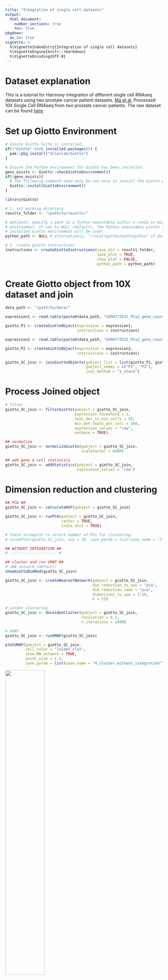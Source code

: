 ```yaml
---
title: "Integration of single cell datasets"
output: 
  html_document:
    number_sections: true
    toc: true
pkgdown:
  as_is: true
vignette: >
  %\VignetteIndexEntry{Integration of single cell datasets}
  %\VignetteEngine{knitr::rmarkdown}
  %\VignetteEncoding{UTF-8}
---
```



# Dataset explanation

This is a tutorial for Harmony integration of different single cell
RNAseq datasets using two prostate cancer patient datasets. [Ma et
al.](https:/pubmed.ncbi.nlm.nih.gov/33032611/) Processed 10X Single
Cell RNAseq from two prostate cancer patients. The raw dataset can be
found
[here](https:/www.ncbi.nlm.nih.gov/geo/query/acc.cgi?acc=GSE157703)

# Set up Giotto Environment

``` r
# Ensure Giotto Suite is installed.
if(!"Giotto" %in% installed.packages()) {
  pak::pkg_install("drieslab/Giotto")
}

# Ensure the Python environment for Giotto has been installed.
genv_exists <- Giotto::checkGiottoEnvironment()
if(!genv_exists){
  # The following command need only be run once to install the Giotto environment.
  Giotto::installGiottoEnvironment()
}
```

``` r
library(Giotto)

# 1. set working directory
results_folder <- "/path/to/results/"

# Optional: Specify a path to a Python executable within a conda or miniconda 
# environment. If set to NULL (default), the Python executable within the previously
# installed Giotto environment will be used.
python_path <- NULL # alternatively, "/local/python/path/python" if desired.

# 2. create giotto instructions
instructions <- createGiottoInstructions(save_dir = results_folder,
                                         save_plot = TRUE,
                                         show_plot = FALSE,
                                         python_path = python_path)
```


# Create Giotto object from 10X dataset and join


``` r
data_path <- "/path/to/data/"

expression1 <- read.table(paste0(data_path, "GSM4773521_PCa1_gene_counts_matrix.txt"))

giotto_P1 <- createGiottoObject(expression = expression1,
                                instructions = instructions) 

expression2 <- read.table(paste0(data_path, "GSM4773522_PCa2_gene_counts_matrix.txt"))

giotto_P2 <- createGiottoObject(expression = expression2,
                                instructions = instructions) 

giotto_SC_join <- joinGiottoObjects(gobject_list = list(giotto_P1, giotto_P2),
                                    gobject_names = c("P1", "P2"),
                                    join_method = "z_stack")
```


# Process Joined object

``` r
# filter
giotto_SC_join <- filterGiotto(gobject = giotto_SC_join,
                               expression_threshold = 1,
                               feat_det_in_min_cells = 50,
                               min_det_feats_per_cell = 500,
                               expression_values = "raw",
                               verbose = TRUE)

## normalize
giotto_SC_join <- normalizeGiotto(gobject = giotto_SC_join,
                                  scalefactor = 6000)

## add gene & cell statistics
giotto_SC_join <- addStatistics(gobject = giotto_SC_join,
                                expression_values = "raw")
```


# Dimension reduction and clustering

``` r
## PCA ##
giotto_SC_join <- calculateHVF(gobject = giotto_SC_join)

giotto_SC_join <- runPCA(gobject = giotto_SC_join,
                         center = TRUE,
                         scale_unit = TRUE)

# Check screeplot to select number of PCs for clustering
# screePlot(giotto_SC_join, ncp = 30, save_param = list(save_name = "3_scree_plot"))

## WITHOUT INTEGRATION ##
# --------------------- #

## cluster and run UMAP ##
# sNN network (default)
showGiottoDimRed(giotto_SC_join)

giotto_SC_join <- createNearestNetwork(gobject = giotto_SC_join,
                                       dim_reduction_to_use = "pca",
                                       dim_reduction_name = "pca",
                                       dimensions_to_use = 1:10,
                                       k = 15)

# Leiden clustering
giotto_SC_join <- doLeidenCluster(gobject = giotto_SC_join,
                                  resolution = 0.2,
                                  n_iterations = 1000)

# UMAP
giotto_SC_join <- runUMAP(giotto_SC_join)

plotUMAP(gobject = giotto_SC_join,
         cell_color = "leiden_clus",
         show_NN_network = TRUE,
         point_size = 1.5,
         save_param = list(save_name = "4_cluster_without_integration"))
```


![](images/singlecell_prostate_integration/4_cluster_without_integration.png){width="50.0%"}


``` r
dimPlot2D(gobject = giotto_SC_join,
          dim_reduction_name = "umap",
          point_shape = "no_border",
          cell_color = "leiden_clus",
          group_by = "list_ID",
          show_NN_network = FALSE,
          point_size = 0.5, 
          show_center_label = FALSE,
          show_legend = FALSE,
          save_param = list(save_name = "4_list_without_integration"))
```


![](images/singlecell_prostate_integration/4_list_without_integration.png){width="50.0%"}

Harmony is a integration algorithm developed by [Korsunsky, I. et al.](https:/www.nature.com/articles/s41592-019-0619-0). It was designed for integration of single cell data but also work well on spatial datasets.


``` r
## WITH INTEGRATION ##
# --------------------- #

## data integration, cluster and run UMAP ##

# harmony
#library(devtools)
#install_github("immunogenomics/harmony")
library(harmony)

#pDataDT(giotto_SC_join)
giotto_SC_join <- runGiottoHarmony(giotto_SC_join,
                                   vars_use = "list_ID",
                                   do_pca = FALSE)


## sNN network (default)
#showGiottoDimRed(giotto_SC_join)
giotto_SC_join <- createNearestNetwork(gobject = giotto_SC_join,
                                       dim_reduction_to_use = "harmony",
                                       dim_reduction_name = "harmony",
                                       name = "NN.harmony",
                                       dimensions_to_use = 1:10,
                                       k = 15)

## Leiden clustering
giotto_SC_join <- doLeidenCluster(gobject = giotto_SC_join,
                                  network_name = "NN.harmony",
                                  resolution = 0.2,
                                  n_iterations = 1000,
                                  name = "leiden_harmony")

# UMAP dimension reduction
#showGiottoDimRed(giotto_SC_join)
giotto_SC_join <- runUMAP(giotto_SC_join,
                          dim_reduction_name = "harmony",
                          dim_reduction_to_use = "harmony",
                          name = "umap_harmony")

plotUMAP(gobject = giotto_SC_join,
         dim_reduction_name = "umap_harmony",
         cell_color = "leiden_harmony",
         show_NN_network = TRUE,
         point_size = 1.5,
         save_param = list(save_name = "4_cluster_with_integration"))
```


![](images/singlecell_prostate_integration/4_cluster_with_integration.png){width="50.0%"}


``` r
dimPlot2D(gobject = giotto_SC_join,
          dim_reduction_name = "umap_harmony",
          point_shape = "no_border",
          cell_color = "leiden_harmony",
          group_by = "list_ID",
          show_NN_network = FALSE,
          point_size = 0.5, 
          show_center_label = FALSE,
          show_legend = FALSE,
          save_param = list(save_name = "4_list_with_integration"))
```


![](images/singlecell_prostate_integration/4_list_with_integration.png){width="50.0%"}

# Session Info

```r
sessionInfo()
```

```r
R version 4.3.2 (2023-10-31)
Platform: aarch64-apple-darwin20 (64-bit)
Running under: macOS Sonoma 14.2.1

Matrix products: default
BLAS:   /System/Library/Frameworks/Accelerate.framework/Versions/A/Frameworks/vecLib.framework/Versions/A/libBLAS.dylib 
LAPACK: /Library/Frameworks/R.framework/Versions/4.3-arm64/Resources/lib/libRlapack.dylib;  LAPACK version 3.11.0

locale:
[1] en_US.UTF-8/en_US.UTF-8/en_US.UTF-8/C/en_US.UTF-8/en_US.UTF-8

time zone: America/New_York
tzcode source: internal

attached base packages:
[1] stats     graphics  grDevices utils     datasets  methods   base     

other attached packages:
[1] harmony_1.2.0     Rcpp_1.0.12       Giotto_4.0.3      GiottoClass_0.1.3

loaded via a namespace (and not attached):
 [1] tidyselect_1.2.0            farver_2.1.1                dplyr_1.1.4                
 [4] GiottoVisuals_0.1.4         bitops_1.0-7                fastmap_1.1.1              
 [7] SingleCellExperiment_1.24.0 RCurl_1.98-1.14             rsvd_1.0.5                 
[10] digest_0.6.34               lifecycle_1.0.4             terra_1.7-71               
[13] dbscan_1.1-12               magrittr_2.0.3              compiler_4.3.2             
[16] rlang_1.1.3                 tools_4.3.2                 igraph_2.0.2               
[19] utf8_1.2.4                  yaml_2.3.8                  data.table_1.15.0          
[22] knitr_1.45                  S4Arrays_1.2.0              labeling_0.4.3             
[25] reticulate_1.35.0           DelayedArray_0.28.0         RColorBrewer_1.1-3         
[28] BiocParallel_1.36.0         abind_1.4-5                 withr_3.0.0                
[31] BiocGenerics_0.48.1         grid_4.3.2                  stats4_4.3.2               
[34] fansi_1.0.6                 beachmat_2.18.1             colorspace_2.1-0           
[37] future_1.33.1               ggplot2_3.4.4               globals_0.16.2             
[40] scales_1.3.0                gtools_3.9.5                SummarizedExperiment_1.32.0
[43] cli_3.6.2                   rmarkdown_2.25              crayon_1.5.2               
[46] ragg_1.2.7                  generics_0.1.3              rstudioapi_0.15.0          
[49] future.apply_1.11.1         rjson_0.2.21                zlibbioc_1.48.0            
[52] parallel_4.3.2              XVector_0.42.0              matrixStats_1.2.0          
[55] vctrs_0.6.5                 Matrix_1.6-5                jsonlite_1.8.8             
[58] BiocSingular_1.18.0         IRanges_2.36.0              S4Vectors_0.40.2           
[61] ggrepel_0.9.5               irlba_2.3.5.1               listenv_0.9.1              
[64] systemfonts_1.0.5           magick_2.8.3                GiottoUtils_0.1.5          
[67] glue_1.7.0                  parallelly_1.37.0           codetools_0.2-19           
[70] uwot_0.1.16                 cowplot_1.1.3               RcppAnnoy_0.0.22           
[73] gtable_0.3.4                GenomeInfoDb_1.38.6         GenomicRanges_1.54.1       
[76] ScaledMatrix_1.10.0         munsell_0.5.0               tibble_3.2.1               
[79] pillar_1.9.0                htmltools_0.5.7             GenomeInfoDbData_1.2.11    
[82] R6_2.5.1                    textshaping_0.3.7           evaluate_0.23              
[85] lattice_0.22-5              Biobase_2.62.0              png_0.1-8                  
[88] backports_1.4.1             RhpcBLASctl_0.23-42         SpatialExperiment_1.12.0   
[91] SparseArray_1.2.4           checkmate_2.3.1             colorRamp2_0.1.0           
[94] xfun_0.42                   MatrixGenerics_1.14.0       pkgconfig_2.0.3
```


